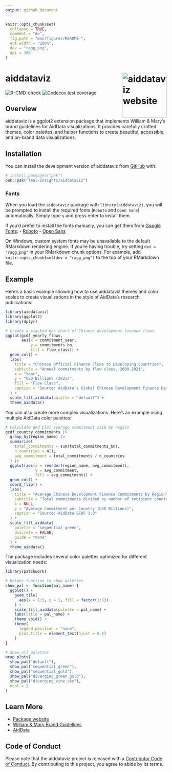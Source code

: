 ```yaml
---
output: github_document
---
```


<!-- README.md is generated from README.Rmd. Please edit that file -->

```r
knitr::opts_chunk$set(
  collapse = TRUE,
  comment = "#>",
  fig.path = "man/figures/README-",
  out.width = "100%",
  dev = "ragg_png",
  dpi = 300
)
```

# aiddataviz <a href="https://teal-insights.github.io/aiddataviz/"><img src="man/figures/logo.png" align="right" height="139" alt="aiddataviz website" /></a>

<!-- badges: start -->
[![R-CMD-check](https://github.com/Teal-Insights/aiddataviz/actions/workflows/R-CMD-check.yaml/badge.svg)](https://github.com/Teal-Insights/aiddataviz/actions/workflows/R-CMD-check.yaml)
[![Codecov test coverage](https://codecov.io/gh/Teal-Insights/aiddataviz/graph/badge.svg)](https://app.codecov.io/gh/Teal-Insights/aiddataviz)
<!-- badges: end -->

## Overview

aiddataviz is a ggplot2 extension package that implements William & Mary's brand guidelines for AidData visualizations. It provides carefully crafted themes, color palettes, and helper functions to create beautiful, accessible, and on-brand data visualizations.

## Installation

You can install the development version of aiddataviz from [GitHub](https://github.com/) with:

``` r
# install.packages("pak")
pak::pak("Teal-Insights/aiddataviz")
```

### Fonts

When you load the `aiddataviz` package with `library(aiddataviz)`, you will be prompted to install the required fonts (`Roboto` and `Open Sans`) automatically. Simply type `y` and press enter to install them.

If you'd prefer to install the fonts manually, you can get them from [Google Fonts](https://fonts.google.com/):
- [Roboto](https://fonts.google.com/specimen/Roboto)
- [Open Sans](https://fonts.google.com/specimen/Open+Sans)

On Windows, custom system fonts may be unavailable to the default RMarkdown rendering engine. If you're having trouble, try setting `dev = "ragg_png"` in your RMarkdown chunk options. For example, add `knitr::opts_chunk$set(dev = "ragg_png")` to the top of your RMarkdown file.

## Example

Here's a basic example showing how to use aiddataviz themes and color scales to create visualizations in the style of AidData's research publications:

```r
library(aiddataviz)
library(ggplot2)
library(dplyr)

# Create a stacked bar chart of Chinese development finance flows
ggplot(gcdf_yearly_flows, 
       aes(x = commitment_year, 
           y = commitments_bn,
           fill = flow_class)) +
  geom_col() +
  labs(
    title = "Chinese Official Finance Flows to Developing Countries",
    subtitle = "Annual commitments by flow class, 2000-2021",
    x = "Year",
    y = "USD Billions (2021)",
    fill = "Flow Class",
    caption = "Source: AidData's Global Chinese Development Finance Dataset, Version 3.0"
  ) +
  scale_fill_aiddata(palette = "default") +
  theme_aiddata()
```

You can also create more complex visualizations. Here's an example using multiple AidData color palettes:

```r
# Calculate and plot average commitment size by region
gcdf_country_commitments |>
  group_by(region_name) |>
  summarize(
    total_commitments = sum(total_commitments_bn),
    n_countries = n(),
    avg_commitment = total_commitments / n_countries
  ) |>
  ggplot(aes(x = reorder(region_name, avg_commitment), 
             y = avg_commitment,
             fill = avg_commitment)) +
  geom_col() +
  coord_flip() +
  labs(
    title = "Average Chinese Development Finance Commitments by Region",
    subtitle = "Total commitments divided by number of recipient countries",
    x = NULL,
    y = "Average Commitment per Country (USD Billions)",
    caption = "Source: AidData GCDF 3.0"
  ) +
  scale_fill_aiddata(
    palette = "sequential_green", 
    discrete = FALSE,
    guide = "none"
  ) +
  theme_aiddata()
```

The package includes several color palettes optimized for different visualization needs:

```r
library(patchwork)

# Helper function to show palettes
show_pal <- function(pal_name) {
  ggplot() +
    geom_tile(
      aes(x = 1:5, y = 1, fill = factor(1:5))
    ) +
    scale_fill_aiddata(palette = pal_name) +
    labs(title = pal_name) +
    theme_void() +
    theme(
      legend.position = "none",
      plot.title = element_text(hjust = 0.5)
    )
}

# Show all palettes
wrap_plots(
  show_pal("default"),
  show_pal("sequential_green"),
  show_pal("sequential_gold"),
  show_pal("diverging_green_gold"),
  show_pal("diverging_vine_sky"),
  ncol = 2
)
```

## Learn More

* [Package website](https://teal-insights.github.io/aiddataviz/)
* [William & Mary Brand Guidelines](https://www.wm.edu/about/brandguidelines/)
* [AidData](https://www.aiddata.org/)

## Code of Conduct
  
Please note that the aiddataviz project is released with a [Contributor Code of Conduct](https://contributor-covenant.org/version/2/1/CODE_OF_CONDUCT.html). By contributing to this project, you agree to abide by its terms.
